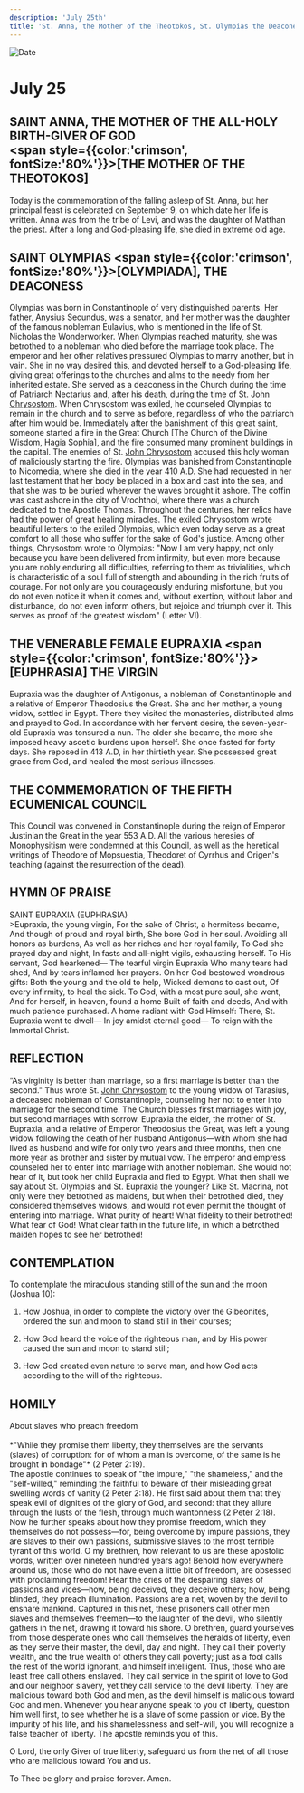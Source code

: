 ```yaml
---
description: 'July 25th'
title: 'St. Anna, the Mother of the Theotokos, St. Olympias the Deaconess, Venerable Eupraxia the Virgin, the Fifth Ecumenical Council'
---
```


<CustomPaginator />
<RunningHead />

<Image src="/title-imprint.png" height={68} width={50} alt="Date" className="title-imprint"/>

# <div id="date">July <Image className="four-dot" src="/four-dot.png" height={15} width={15} alt="" />25</div>

## SAINT ANNA, THE MOTHER OF THE ALL-HOLY BIRTH-GIVER OF GOD <br /><span style={{color:'crimson', fontSize:'80%'}}>[THE MOTHER OF THE THEOTOKOS]</span>

Today is the commemoration of the falling asleep of St. Anna, but her principal feast is celebrated on September 9, on which date her life is written. Anna was from the tribe of Levi, and was the daughter of Matthan the priest. After a long and God-pleasing life, she died in extreme old age.

## SAINT OLYMPIAS <span style={{color:'crimson', fontSize:'80%'}}>[OLYMPIADA]</span>, THE DEACONESS

Olympias was born in Constantinople of very distinguished parents. Her father, Anysius Secundus, was a senator, and her mother was the daughter of the famous nobleman Eulavius, who is mentioned in the life of St. Nicholas the Wonderworker. When Olympias reached maturity, she was betrothed to a nobleman who died before the marriage took place. The emperor and her other relatives pressured Olympias to marry another, but in vain. She in no way desired this, and devoted herself to a God-pleasing life, giving great offerings to the churches and alms to the needy from her inherited estate. She served as a deaconess in the Church during the time of Patriarch Nectarius and, after his death, during the time of St. [John Chrysostom](/november/13th). When Chrysostom was exiled, he counseled Olympias to remain in the church and to serve as before, regardless of who the patriarch after him would be. Immediately after the banishment of this great saint, someone started a fire in the Great Church [The Church of the Divine Wisdom, Hagia Sophia], and the fire consumed many prominent buildings in the capital. The enemies of St. [John Chrysostom](/november/13th) accused this holy woman of maliciously starting the fire. Olympias was banished from Constantinople to Nicomedia, where she died in the year 410 A.D. She had requested in her last testament that her body be placed in a box and cast into the sea, and that she was to be buried wherever the waves brought it ashore.  The coffin was cast ashore in the city of Vrochthoi, where there was a church dedicated to the Apostle Thomas. Throughout the centuries, her relics have had the power of great healing miracles. The exiled Chrysostom wrote beautiful letters to the exiled Olympias, which even today serve as a great comfort to all those who suffer for the sake of God's justice. Among other things, Chrysostom wrote to Olympias: "Now I am very happy, not only because you have been delivered from infirmity, but even more because you are nobly enduring all difficulties, referring to them as trivialities, which is characteristic of a soul full of strength and abounding in the rich fruits of courage. For not only are you courageously enduring misfortune, but you do not even notice it when it comes and, without exertion, without labor and disturbance, do not even inform others, but rejoice and triumph over it. This serves as proof of the greatest wisdom" (Letter VI).

## THE VENERABLE FEMALE EUPRAXIA <span style={{color:'crimson', fontSize:'80%'}}>[EUPHRASIA]</span> THE VIRGIN

Eupraxia was the daughter of Antigonus, a nobleman of Constantinople and a relative of Emperor Theodosius the Great. She and her mother, a young widow, settled in Egypt. There they visited the monasteries, distributed alms and prayed to God. In accordance with her fervent desire, the seven-year-old Eupraxia was tonsured a nun. The older she became, the more she imposed heavy ascetic burdens upon herself. She once fasted for forty days. She reposed in 413 A.D, in her thirtieth year. She possessed great grace from God, and healed the most serious illnesses.

## THE COMMEMORATION OF THE FIFTH ECUMENICAL COUNCIL

This Council was convened in Constantinople during the reign of Emperor Justinian the Great in the year 553 A.D. All the various heresies of Monophysitism were condemned at this Council, as well as the heretical writings of Theodore of Mopsuestia, Theodoret of Cyrrhus and Origen's teaching (against the resurrection of the dead).


## HYMN OF PRAISE
<div style={{textAlign:'center', color:'crimson', fontWeight:'bold'}}>
SAINT EUPRAXIA (EUPHRASIA)
</div>
>Eupraxia, the young virgin,  
For the sake of Christ, a hermitess became,  
And though of proud and royal birth,  
She bore God in her soul.  
Avoiding all honors as burdens,  
As well as her riches and her royal family,  
To God she prayed day and night,  
In fasts and all-night vigils, exhausting herself.  
To His servant, God hearkened—  
The tearful virgin Eupraxia  
Who many tears had shed,  
And by tears inflamed her prayers.  
On her God bestowed wondrous gifts:  
Both the young and the old to help,  
Wicked demons to cast out,  
Of every infirmity, to heal the sick.  
To God, with a most pure soul, she went,  
And for herself, in heaven, found a home  
Built of faith and deeds,  
And with much patience purchased.  
A home radiant with God Himself:  
There, St. Eupraxia went to dwell—  
In joy amidst eternal good—  
To reign with the Immortal Christ.  


## REFLECTION

“As virginity is better than marriage, so a first marriage is better than the second." Thus wrote St. [John Chrysostom](/november/13th) to the young widow of Tarasius, a deceased nobleman of Constantinople, counseling her not to enter into marriage for the second time. The Church blesses first marriages with joy, but second marriages with sorrow. Eupraxia the elder, the mother of St. Eupraxia, and a relative of Emperor Theodosius the Great, was left a young widow following the death of her husband Antigonus—with whom she had lived as husband and wife for only two years and three months, then one more year as brother and sister by mutual vow. The emperor and empress counseled her to enter into marriage with another nobleman. She would not hear of it, but took her child Eupraxia and fled to Egypt. What then shall we say about St. Olympias and St. Eupraxia the younger? Like St. Macrina, not only were they betrothed as maidens, but when their betrothed died, they considered themselves widows, and would not even permit the thought of entering into marriage. What purity of heart! What fidelity to their betrothed! What fear of God! What clear faith in the future life, in which a betrothed maiden hopes to see her betrothed!


## CONTEMPLATION

To contemplate the miraculous standing still of the sun and the moon (Joshua 10):

1. How Joshua, in order to complete the victory over the Gibeonites, ordered the sun and moon to stand still in their courses;

2. How God heard the voice of the righteous man, and by His power caused the sun and moon to stand still;

3. How God created even nature to serve man, and how God acts according to the will of the righteous.


## HOMILY
<div style={{textAlign:'center', color:'crimson', fontWeight:'bold'}}>
About slaves who preach freedom
</div>
<br />
<div style={{textAlign:'right'}}>
*"While they promise them liberty, they themselves are the servants (slaves) of corruption: for of whom a man is overcome, of the same is he brought in bondage"* (2 Peter 2:19).
</div>
The apostle continues to speak of "the impure," "the shameless," and the "self-willed," reminding the faithful to beware of their misleading great swelling words of vanity (2 Peter 2:18). He first said about them that they speak evil of dignities of the glory of God, and second: that they allure through the lusts of the flesh, through much wantonness (2 Peter 2:18). Now he further speaks about how they promise freedom, which they themselves do not possess—for, being overcome by impure passions, they are slaves to their own passions, submissive slaves to the most terrible tyrant of this world. O my brethren, how relevant to us are these apostolic words, written over nineteen hundred years ago! Behold how everywhere around us, those who do not have even a little bit of freedom, are obsessed with proclaiming freedom! Hear the cries of the despairing slaves of passions and vices—how, being deceived, they deceive others; how, being blinded, they preach illumination. Passions are a net, woven by the devil to ensnare mankind. Captured in this net, these prisoners call other men slaves and themselves freemen—to the laughter of the devil, who silently gathers in the net, drawing it toward his shore. O brethren, guard yourselves from those desperate ones who call themselves the heralds of liberty, even as they serve their master, the devil, day and night. They call their poverty wealth, and the true wealth of others they call poverty; just as a fool calls the rest of the world ignorant, and himself intelligent. Thus, those who are least free call others enslaved. They call service in the spirit of love to God and our neighbor slavery, yet they call service to the devil liberty. They are malicious toward both God and men, as the devil himself is malicious toward God and men. Whenever you hear anyone speak to you of liberty, question him well first, to see whether he is a slave of some passion or vice. By the impurity of his life, and his shamelessness and self-will, you will recognize a false teacher of liberty. The apostle reminds you of this.

O Lord, the only Giver of true liberty, safeguard us from the net of all those who are malicious toward You and us.

To Thee be glory and praise forever. Amen.

